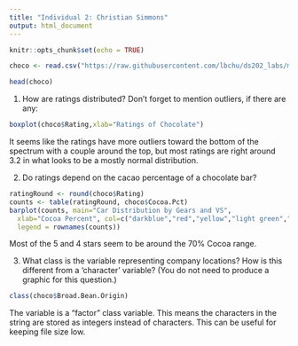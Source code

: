 ```yaml
---
title: "Individual 2: Christian Simmons"
output: html_document
---
```


```r
knitr::opts_chunk$set(echo = TRUE)
```

```r

choco <- read.csv("https://raw.githubusercontent.com/lbchu/ds202_labs/master/choco.csv")   

head(choco)

```
1. How are ratings distributed? Don’t forget to mention outliers, if there are any:

```r
boxplot(choco$Rating,xlab="Ratings of Chocolate")
```

It seems like the ratings have more outliers toward the bottom of the spectrum with a couple around the top, but most ratings are right around 3.2 in what looks to be a mostly normal distribution.

2. Do ratings depend on the cacao percentage of a chocolate bar?
```r
ratingRound <- round(choco$Rating)
counts <- table(ratingRound, choco$Cocoa.Pct)
barplot(counts, main="Car Distribution by Gears and VS",
  xlab="Cocoa Percent", col=c("darkblue","red","yellow","light green","pink"),
  legend = rownames(counts))
```

Most of the 5 and 4 stars seem to be around the 70% Cocoa range.

3. What class is the variable representing company locations? How is this different from a ‘character’ variable? (You do not need to produce a graphic for this question.)

```r
class(choco$Broad.Bean.Origin)
```
The variable is a "factor" class variable. This means the characters in the string are stored as integers instead of characters. This can be useful for keeping file size low.